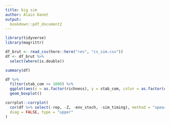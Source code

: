 ```yaml
---
title: big sim
author: Alain Danet
output:
  bookdown::pdf_document2
---
```


```r
library(tidyverse)
library(magrittr)
```

```r
df_brut <- read_csv(here::here("res", "cs_sim.csv"))
df <- df_brut %>%
  select(where(is.double))
```

```r
summary(df)

df %>%
  filter(stab_com <= 1000) %>%
  ggplot(aes(x = as.factor(richness), y = stab_com, color = as.factor(ct))) +
  geom_boxplot()
```

```r
corrplot::corrplot(
  cor(df %>% select(-rep, -Z, -env_stoch, -sim_timing), method = "spearman"),
  diag = FALSE, type = "upper"
)
```



